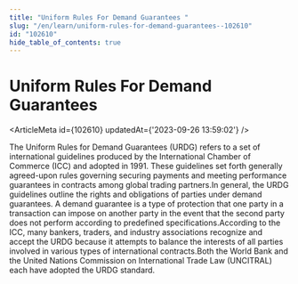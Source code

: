 ```yaml
---
title: "Uniform Rules For Demand Guarantees "
slug: "/en/learn/uniform-rules-for-demand-guarantees--102610"
id: "102610"
hide_table_of_contents: true
---
```



# Uniform Rules For Demand Guarantees 

<ArticleMeta id={102610} updatedAt={'2023-09-26 13:59:02'} />
<div className='border-solid border-b border-t-0 my-4 border-[var(--ifm-color-gray-300)]' />

The Uniform Rules for Demand Guarantees (URDG) refers to a set of international guidelines produced by the International Chamber of Commerce (ICC) and adopted in 1991. These guidelines set forth generally agreed-upon rules governing securing payments and meeting performance guarantees in contracts among global trading partners.In general, the URDG guidelines outline the rights and obligations of parties under demand guarantees. A demand guarantee is a type of protection that one party in a transaction can impose on another party in the event that the second party does not perform according to predefined specifications.According to the ICC, many bankers, traders, and industry associations recognize and accept the URDG because it attempts to balance the interests of all parties involved in various types of international contracts.Both the World Bank and the United Nations Commission on International Trade Law (UNCITRAL) each have adopted the URDG standard.
